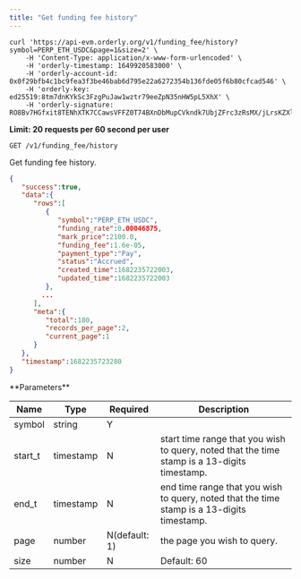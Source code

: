 ```yaml
---
title: "Get funding fee history"
---
```


<RequestExample>

```shell cURL
curl 'https://api-evm.orderly.org/v1/funding_fee/history?symbol=PERP_ETH_USDC&page=1&size=2' \
    -H 'Content-Type: application/x-www-form-urlencoded' \
    -H 'orderly-timestamp: 1649920583000' \
    -H 'orderly-account-id: 0x0f29bfb4c1bc9fea3f3be46bab6d795e22a6272354b136fde05f6b80cfcad546' \
    -H 'orderly-key: ed25519:8tm7dnKYkSc3FzgPuJaw1wztr79eeZpN35nHW5pL5XhX' \
    -H 'orderly-signature: RO8Bv7HGfxit8TENhXTK7CCawsVFFZ0T74BXnDbMupCVkndk7UbjZFrc3zRsMX/jLrsKZXl+RgQsT4TDZ83CCw=='
```
</RequestExample>

**Limit: 20 requests per 60 second per user**

`GET /v1/funding_fee/history`

Get funding fee history.

<ResponseExample>

```json Response
{
   "success":true,
   "data":{
      "rows":[
         {
            "symbol":"PERP_ETH_USDC",
            "funding_rate":0.00046875,
            "mark_price":2100.0,
            "funding_fee":1.6e-05,
            "payment_type":"Pay",
            "status":"Accrued",
            "created_time":1682235722003,
            "updated_time":1682235722003
         },
        ...
      ],
      "meta":{
         "total":180,
         "records_per_page":2,
         "current_page":1
      }
   },
   "timestamp":1682235723280
}
```
</ResponseExample>
**Parameters**

| Name      | Type      | Required      | Description                                                                                 |
| ----------|-----------|---------------|---------------------------------------------------------------------------------------------|
| symbol    | string    | Y             |                                                                                             |
| start_t   | timestamp | N             |start time range that you wish to query, noted that the time stamp is a 13-digits timestamp. |
| end_t     | timestamp | N             |end time range that you wish to query, noted that the time stamp is a 13-digits timestamp.   |
| page      | number    | N(default: 1) |the page you wish to query.                                                                  |
| size      | number    | N             |Default: 60                                                                                  |


